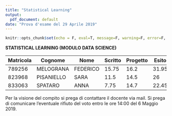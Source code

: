 ```yaml
---
title: "Statistical Learning"
output:
  pdf_document: default
date: "Prova d'esame del 29 Aprile 2019"
---
```


```r
knitr::opts_chunk$set(echo = F, eval=T, message=F, warning=F, error=F, comment=NA, cache=F, R.options=list(width=220))
```

**STATISTICAL LEARNING (MODULO DATA SCIENCE)**

| Matricola | Cognome | Nome | Scritto  | Progetto | Esito | 
|----|----|----|----|----|----|----|----|
| 789256 |	MELOGRANA |	FEDERICO | 15.75 | 16.2 | 31.95 |
| 823968 |	PISANIELLO	| SARA | 11.5 | 14.5 | 26 |
| 833063 |	SPATARO |	ANNA | 7.75 | 14.7 | 22.45 |



Per la visione del compito si prega di contattare il docente via mail.
Si prega di comunicare l’eventuale rifiuto del voto entro le ore 14:00 del 6 Maggio 2019. 
